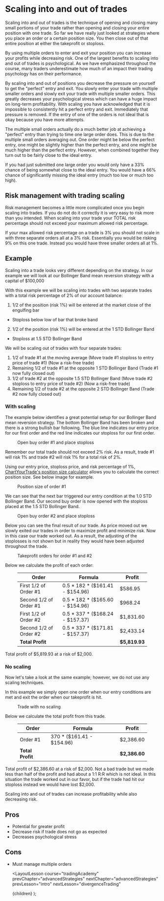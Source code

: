
# Scaling into and out of trades

Scaling into and out of trades is the technique of opening and closing many small portions of your trade rather than opening
and closing your entire position with one trade. So far we have really just looked at strategies where you place an order
or a certain position size. You then close out of that entire position at either the takeprofit or stoploss.

By using multiple orders to enter and exit your position you can increase your profits while decreasing risk. One of the largest
benefits to scaling into and out of trades is psychological. As we have emphasized throughout the course, many traders
underestimate how much of an impact their trading psychology has on their performance.

By scaling into and out of positions you decrease the pressure on yourself to get the "perfect" entry and exit. You slowly enter
your trade with multiple smaller orders and slowly exit your trade with multiple smaller orders. This greatly decreases your
psychological stress which can have a huge impact on long-term profitability. With scaling you have acknowledged that it is
impossible to consistently hit a perfect entry and exit. Immediately that pressure is removed. If the entry of one of the
orders is not ideal that is okay because you have more attempts.

The multiple small orders actually do a much better job at achieving a "perfect" entry than trying to time one large order does.
This is due to the multiple small orders averaging out. One order might be below the perfect entry, one might be slightly higher
than the perfect entry, and one might be much higher than the perfect entry. However, when combined together they turn out to
be fairly close to the ideal entry.

If you had just submitted one large order you would only have a 33% chance of being somewhat close to the ideal entry. You would
have a 66% chance of significantly missing the ideal entry (much too low or much too high).

## Risk management with trading scaling

Risk management becomes a little more complicated once you begin scaling into trades. If you do not do it correctly it is very
easy to risk more than you intended. When scaling into your trade your TOTAL risk percentage should not exceed your maximum
allowed risk percentage.

If your max allowed risk percentage on a trade is 3% you should not scale in with three separate orders all at a 3% risk. Essentially
you would be risking 9% on this one trade. Instead you would have three smaller orders all at 1%.

## Example

Scaling into a trade looks very different depending on the strategy. In our example we will look at our Bollinger Band mean reversion
strategy with a capital of $100,000

With this example we will be scaling into trades with two separate trades with a total risk percentage of 2% of our account balance:

1. 1/2 of the position (risk 1%) will be entered at the market close of the engulfing bar

- Stoploss below low of bar that broke band

2. 1/2 of the position (risk 1%) will be entered at the 1 STD Bollinger Band

- Stoploss at 1.5 STD Bollinger Band

We will be scaling out of trades with four separate trades:

1. 1/2 of trade #1 at the moving average (Move trade #1 stoploss to entry price of trade #1) (Now a risk-free trade)
2. Remaining 1/2 of trade #1 at the opposite 1 STD Bollinger Band (Trade #1 now fully closed out)
3. 1/2 of trade #2 at the opposite 1.5 STD Bollinger Band (Move trade #2 stoploss to entry price of trade #2) (Now a risk-free trade)
4. Remaining 1/2 of trade #2 at the opposite 2 STD Bollinger Band (Trade #2 now fully closed out)

### With scaling

The example below identifies a great potential setup for our Bollinger Band mean reversion strategy. The bottom Bollinger Band
has been broken and there is a strong bullish bar following. The blue line indicates our entry price for our first order and
the red line indicates our stoploss for our first order.

<figure>
  <Image
    src="/images/courses/tradingAcademy/advancedStrategies/scalingIntoAndOutOf/trade1EntryScale.webp"
    height={2160}
    width={3840}
    alt=""
  />
  <figcaption>Open buy order #1 and place stoploss</figcaption>
</figure>

Remember our total trade should not exceed 2% risk. As a result, trade #1 will risk 1% and trade #2 will risk 1% for a total
risk of 2%.

Using our entry price, stoploss price, and risk percentage of 1%, [ChartYourTrade's position size calculator](https://chartyourtrade.com/position-size-calculator/)
allows you to calculate the correct position size. See below image for example.

<figure>
  <Image
    src="/images/courses/tradingAcademy/advancedStrategies/scalingIntoAndOutOf/trade1PositionSize.webp"
    height={1502}
    width={1411}
    alt=""
  />
  <figcaption>Position size of order #1</figcaption>
</figure>

We can see that the next bar triggered our entry condition at the 1.0 STD Bollinger Band. Our second buy order is now opened
with the stoploss placed at the 1.5 STD Bollinger Band.

<figure>
  <Image
    src="/images/courses/tradingAcademy/advancedStrategies/scalingIntoAndOutOf/trade2EntryScale.webp"
    height={2160}
    width={3840}
    alt=""
  />
  <figcaption>Open buy order #2 and place stoploss</figcaption>
</figure>

Below you can see the final result of our trade. As price moved out we slowly exited our trades in order to maximize profit
and minimize risk. Now in this case our trade worked out. As a result, the adjusting of the stoplosses is not shown but in
reality they would have been adjusted throughout the trade.

<figure>
  <Image
    src="/images/courses/tradingAcademy/advancedStrategies/scalingIntoAndOutOf/trade2Exits.webp"
    height={2160}
    width={3840}
    alt=""
  />
  <figcaption>Takeprofit orders for order #1 and #2</figcaption>
</figure>

Below we calculate the profit of each order:

<figure className="postTable">

| Order                  | Formula                           | Profit        |
| ---------------------- | --------------------------------- | ------------- |
| First 1/2 of Order #1  | 0.5 \* 182 \* ($161.41 - $154.96) | $586.95       |
| Second 1/2 of Order #1 | 0.5 \* 182 \* ($165.60 - $154.96) | $968.24       |
| First 1/2 of Order #2  | 0.5 \* 337 \* ($168.24 - $157.37) | $1,831.60     |
| Second 1/2 of Order #2 | 0.5 \* 337 \* ($171.81 - $157.37) | $2,433.14     |
| **Total Profit**       |                                   | **$5,819.93** |

</figure>

Total profit of $5,819.93 at a risk of $2,000.

### No scaling

Now let's take a look at the same example; however, we do not use any scaling techniques.

In this example we simply open one order when our entry conditions are met and exit the order when our
takeprofit is hit.

<figure>
  <Image
    src="/images/courses/tradingAcademy/advancedStrategies/scalingIntoAndOutOf/tradeNoScale.webp"
    height={2160}
    width={3840}
    alt=""
  />
  <figcaption>Trade with no scaling</figcaption>
</figure>

Below we calculate the total profit from this trade.

<figure className="postTable">

| Order            | Formula                    | Profit        |
| ---------------- | -------------------------- | ------------- |
| Order #1         | 370 \* ($161.41 - $154.96) | $2,386.60     |
| **Total Profit** |                            | **$2,386.60** |

</figure>

Total profit of $2,386.60 at a risk of $2,000. Not a bad trade but we made less than half of the profit and had about a
1:1 R:R which is not ideal. In this situation the trade worked out in our favor, but if the trade had hit our stoploss instead
we would have lost $2,000.

Scaling into and out of trades can increase profitability while also decreasing risk.

## Pros

- Potential for greater profit
- Decrease risk if trade does not go as expected
- Decreases psychological stress

## Cons

- Must manage multiple orders

  <LayoutLesson
    course="tradingAcademy"
    prevChapter="advancedStrategies"
    nextChapter="advancedStrategies"
    prevLesson="intro"
    nextLesson="divergenceTrading"
  >
    {children}
  </LayoutLesson>
);

